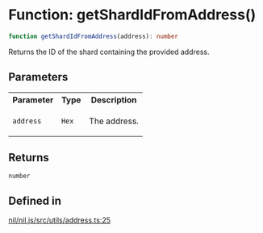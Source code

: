 # Function: getShardIdFromAddress()

```ts
function getShardIdFromAddress(address): number
```

Returns the ID of the shard containing the provided address.

## Parameters

<table>
<tr>
<th>Parameter</th>
<th>Type</th>
<th>Description</th>
</tr>
<tr>
<td>

`address`

</td>
<td>

`Hex`

</td>
<td>

The address.

</td>
</tr>
</table>

## Returns

`number`

## Defined in

[nil/nil.js/src/utils/address.ts:25](https://github.com/NilFoundation/nil.js/blob/d8bba16997233f201c54e5c49ccea4dad0518b53/src/utils/address.ts#L25)
